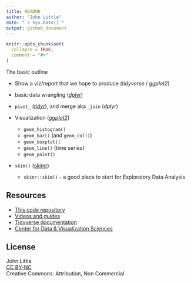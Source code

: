 ```yaml
---
title: README
author: "John Little"
date: "`r Sys.Date()`"
output: github_document
---
```


<!-- README.md is generated from README.Rmd. Please edit that file -->

```r
knitr::opts_chunk$set(
  collapse = TRUE,
  comment = "#>"
)
```

<!-- badges: start -->
<!-- badges: end -->

The basic outline

- Show a viz/report that we hope to produce (*tidyverse* / *ggplot2*)
- basic  data wrangling ([*dplyr*](https://dplyr.tidyverse.org))
- `pivot_ ` ([*tidyr*](https://tidyr.tidyverse.org)), and merge aka `_join` (*dplyr*)  
- Visualization ([*ggplot2*](https://ggplot2.tidyverse.org/index.html))

    - `geom_histogram()`
    - `geom_bar()`  (and `geom_col()`)
    - `geom_boxplot()`
    - `geom_line()` (time series)
    - `geom_point()`

- `skim()`  ([skimr](https://docs.ropensci.org/skimr))

    - `skimr::skim()`  - a good place to start for Exploratory Data Analysis
    
    
## Resources

- [This code repository](https://github.com/libjohn/presentation_diig)
- [Videos and guides](https://rfun.library.duke.edu/portfolio/r_flipped/)
- [Tidyverse documentation](https://tidyverse.org)
- [Center for Data & Visualization Sciences](https://library.duke.edu/data)

## License

John Little  
[CC BY-NC](https://creativecommons.org/licenses/by-nc/4.0/)  
Creative Commons:  Attribution, Non Commercial
